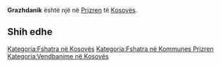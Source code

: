{{Fshat në 
 | Emri                = Grazhdanik
 | EmriAlt                = 
 | NAME_SHORT_FORM=      
 | NAME_GENERIC=      
 | NAME_SORT_NAME_RO=      GRAZHDANIK
 | FULL_NAME_RO = Grazhdanik
 | FULL_NAME_ND_RO=Grazhdanik
 | SORT_NAME_RG=GRAZHDANIK
 | FULL_NAME_RG=Grazhdanik
 | FULL_NAME_ND_RG=Grazhdanik
 | SRP_NAME_SHORT_FORM=      
 | SRP_NAME_GENERIC=      
 | SRP_NAME_SORT_NAME_RO=      
 | SRP_FULL_NAME_RO = 
 | SRP_FULL_NAME_ND_RO=
 | SRP_SORT_NAME_RG=
 | SRP_FULL_NAME_RG=
 | SRP_FULL_NAME_ND_RG=
 | Emri (Rasa dhanore) = 
 | Figura              = 
 | Shteti              = Kosovo
 | Komuna              = Prizren
 | Kodi postar         = 
 | Sipërfaqja          = 

 | Popullsia           = 

 | Regj. i popullsisë  = 
 | Dend. e popullsisë  = 
 | Faqja zyrtare       = 
 <!--- Koordinatat ----> 
 | Gjerësia            = 42.215278
 | Gjatësia            = 20.661389
 | Lartësia            = 
}}
'''Grazhdanik''' është një [[]] në [[Prizren]] të [[Kosovës]].

<!-- == Gjeografia == -->
<!-- == Historia == -->
<!-- == Demografia == -->
== Shih edhe ==
{{Komuna Prizren}}
{{Kosovo-Administrata-Cung}}

[[Kategoria:Fshatra në Kosovës]]
[[Kategoria:Fshatra në Kommunes Prizren]]
[[Kategoria:Vendbanime në Kosovës]]